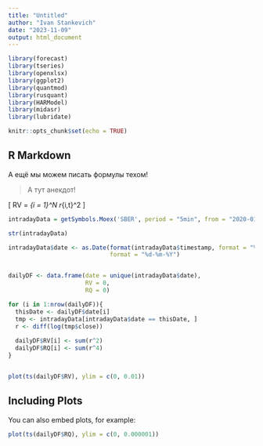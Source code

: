 ```yaml
---
title: "Untitled"
author: "Ivan Stankevich"
date: "2023-11-09"
output: html_document
---
```


```r

library(forecast)
library(tseries)
library(openxlsx)
library(ggplot2)
library(quantmod)
library(rusquant)
library(HARModel)
library(midasr)
library(lubridate)

knitr::opts_chunk$set(echo = TRUE)
```

## R Markdown

А ещё мы можем писать формулы техом!

> А тут анекдот!

\[ RV = \sum_{i = 1}^N r_{i,t}^2  \]


```r


intradayData = getSymbols.Moex('SBER', period = "5min", from = "2020-01-01")

str(intradayData)

intradayData$date <- as.Date(format(intradayData$timestamp, format = "%d-%m-%Y"), 
                             format = "%d-%m-%Y")


dailyDF <- data.frame(date = unique(intradayData$date), 
                      RV = 0, 
                      RQ = 0)

for (i in 1:nrow(dailyDF)){
  thisDate <- dailyDF$date[i]
  tmp <- intradayData[intradayData$date == thisDate, ]
  r <- diff(log(tmp$close))
  
  dailyDF$RV[i] <- sum(r^2)
  dailyDF$RQ[i] <- sum(r^4)
}


plot(ts(dailyDF$RV), ylim = c(0, 0.01))

```

## Including Plots

You can also embed plots, for example:

```r

plot(ts(dailyDF$RQ), ylim = c(0, 0.000001))

```


